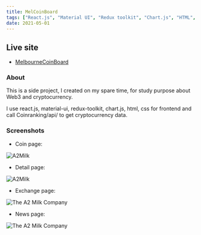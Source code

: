 ```yaml
---
title: MelCoinBoard
tags: ["React.js", "Material UI", "Redux toolkit", "Chart.js", "HTML", "CSS"]
date: 2021-05-01
---
```


## Live site

- [MelbourneCoinBoard](https://melbournecoinboard.vercel.app/)


### About

This is a side project, I created on my spare time, for study purpose about Web3 and cryptocurrency.

I use react.js, material-ui, redux-toolkit, chart.js, html, css for frontend and call Coinranking/api/ to get cryptocurrency data.

### Screenshots


- Coin page:

<Image
src="../../images/project-images/Melbourne Coin Board 1.webp"
alt="A2Milk"
/>
<p></p>
<p></p>

- Detail page:

<Image
  src="../../images/project-images/Melbourne Coin Board 2.webp"
  alt="A2Milk"
/>
<p></p>
<p></p>

- Exchange page:

<Image
src="../../images/project-images/Melbourne Coin Board 3.webp"
alt="The A2 Milk Company"
/>
<p></p>
<p></p>

- News page:

<Image
  src="../../images/project-images/Melbourne Coin Board 4.webp"
  alt="The A2 Milk Company"
/>


